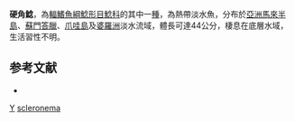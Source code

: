 {{Speciesbox
| taxon = Ceratoglanis scleronema
| binomial_authority = [[Bleeker|Bleeker]], 1862
| status = NE
| status_system = IUCN3.1
| synonyms = *''Hemisilurus scleronema'', Bleeker, 1862
}}

'''硬角鯰'''，為[[輻鰭魚綱|輻鰭魚綱]][[鯰形目|鯰形目]][[鯰科|鯰科]]的其中一[[種|種]]，為熱帶淡水魚，分布於[[亞洲|亞洲]][[馬來半島|馬來半島]]、[[蘇門答臘|蘇門答臘]]、[[爪哇島|爪哇島]]及[[婆羅洲|婆羅洲]]淡水流域，體長可達44公分，棲息在底層水域，生活習性不明。

==参考文献==
*{{FishBase_species|genus=Ceratoglanis|species=scleronema |year=2015|month=7}}

{{Taxonbar}}
[[Category:1862年描述的鱼类|Y]]
[[Category:角鯰屬|scleronema]]